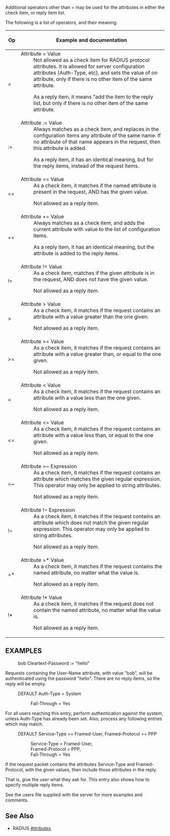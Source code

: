 Additional  operators  other  than = may be used for the attributes in either the check item, or reply item list.

The following is a list of operators, and their meaning.

{| class="wikitable"
! width="25px"|Op
! Example and documentation
|-
! =
|
;Attribute = Value
:Not allowed as a check item for RADIUS protocol attributes.  It is allowed for server configuration attributes (Auth-Type, etc), and sets the value of on attribute, only if there is no other item of the same attribute.

:As a reply item, it means "add the item to the reply list, but only if there is no other item of the same attribute.
|-
! :=
|
;Attribute <nowiki>:</nowiki>= Value
:Always matches as a check item, and replaces in the configuration items any attribute of the same name.  If no attribute of that name appears in the request, then this attribute is added.

:As a reply item, it has an identical meaning, but for the reply items, instead of the request items.
|-
! ==
|
;Attribute == Value
:As a check item, it matches if the named attribute is present in the request, AND has the given value.

:Not allowed as a reply item.
|-
! +=
|
;Attribute += Value
:Always matches as a check item, and adds the current attribute with value to the list of configuration items.

:As a reply item, it has an identical meaning, but the attribute is added to the reply items.
|-
! !=
|
;Attribute != Value
:As a check item, matches if the given attribute is in the request, AND does not have the given value.

:Not allowed as a reply item.
|-
! >
|
;Attribute > Value
:As a check item, it matches if the request contains an attribute with a value greater than the one given.

:Not allowed as a reply item.
|-
! >=
|
;Attribute >= Value
:As a check item, it matches if the request contains an attribute with a value greater than, or equal to the one given.

:Not allowed as a reply item.
|-
! <
|
;Attribute < Value
:As a check item, it matches if the request contains an attribute with a value less than the one given.

:Not allowed as a reply item.
|-
! <=
|
;Attribute <= Value
:As a check item, it matches if the request contains an attribute with a value less than, or equal to the one given.

:Not allowed as a reply item.
|-
! =~
|
;Attribute =~ Expression
:As a check item, it matches if the request contains an attribute which matches the given regular expression.  This operator may only be applied to string attributes.

:Not allowed as a reply item.
|-
! !~
|
;Attribute !~ Expression
:As a check item, it matches if the request contains an attribute which does not match the given regular expression.  This operator may only be applied to string attributes.

:Not allowed as a reply item.
|-
! =*
|
;Attribute =* Value
:As a check item, it matches if the request contains the named attribute, no matter what the value is.

:Not allowed as a reply item.
|-
! !*
|
;Attribute !* Value
:As a check item, it matches if the request does not contain the named attribute, no matter what the value is.

:Not allowed as a reply item.
|}

==EXAMPLES==
: bob  Cleartext-Password := "hello"

Requests containing the User-Name attribute, with value "bob", will be authenticated using the password "hello".  There are no reply items, so the reply will be empty.

: DEFAULT  Auth-Type = System
:: Fall-Through = Yes

For all users reaching this entry, perform authentication against the system, unless Auth-Type has already been set.  Also, process any following entries which may match.

: DEFAULT  Service-Type == Framed-User, Framed-Protocol == PPP
:: Service-Type = Framed-User,
:: Framed-Protocol = PPP,
:: Fall-Through = Yes

If the request packet contains the attributes Service-Type and Framed-Protocol, with the given values, then include those attributes in the reply.

That is, give the user what they ask for.  This entry also shows how to specify multiple reply items.

See the users file supplied with the server for more examples and comments.

==See Also==
* RADIUS [[Attributes]]